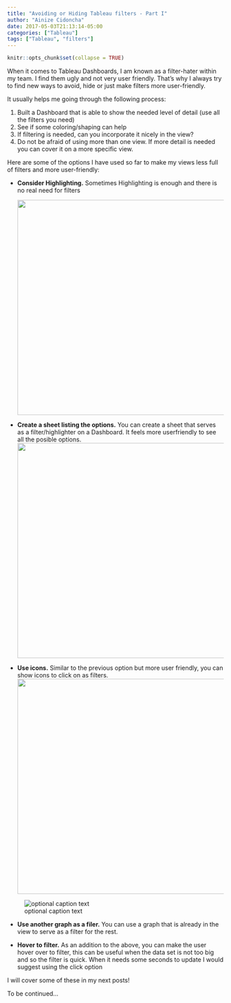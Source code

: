 ```yaml
---
title: "Avoiding or Hiding Tableau filters - Part I"
author: "Ainize Cidoncha"
date: 2017-05-03T21:13:14-05:00
categories: ["Tableau"]
tags: ["Tableau", "filters"]
---
```


```r
knitr::opts_chunk$set(collapse = TRUE)
```

When it comes to Tableau Dashboards, I am known as a filter-hater within my team. I find them ugly and not very user friendly. That's why I always try to find new ways to avoid, hide or just make filters more user-friendly.


It usually helps me going through the following process:

1. Built a Dashboard that is able to show the needed level of detail (use all the filters you need)
2. See if some coloring/shaping can help
3. If filtering is needed, can you incorporate it nicely in the view?
5. Do not be afraid of using more than one view. If more detail is needed you can cover it on a more specific view.



Here are some of the options I have used so far to make my views less full of filters and more user-friendly:

* __Consider Highlighting.__ Sometimes Highlighting is enough and there is no real need for filters

  <img src="Highlight State.png" width="500">
  
* __Create a sheet listing the options.__ 
You can create a sheet that serves as a filter/highlighter on a Dashboard. It feels more userfriendly to see all the posible options.
<img src="List of options.png" width="500">

* __Use icons.__ Similar to the previous option but more user friendly, you can show icons to click on as filters.
<img src="\static\img\Filter with icon.png" width="500">

![optional caption text](/img/filters1.png)


* __Use another graph as a filer.__ You can use a graph that is already in the view to serve as a filter for the rest.


* __Hover to filter.__ As an addition to the above, you can make the user hover over to filter, this can be useful when the data set is not too big and so the filter is quick. When it needs some seconds to update I would suggest using the click option

I will cover some of these in my next posts!

To be continued...





